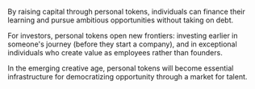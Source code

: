 By raising capital through personal tokens, individuals can finance their learning and pursue ambitious opportunities without taking on debt.

For investors, personal tokens open new frontiers: investing earlier in someone's journey (before they start a company), and in exceptional individuals who create value as employees rather than founders.

In the emerging creative age, personal tokens will become essential infrastructure for democratizing opportunity through a market for talent.

